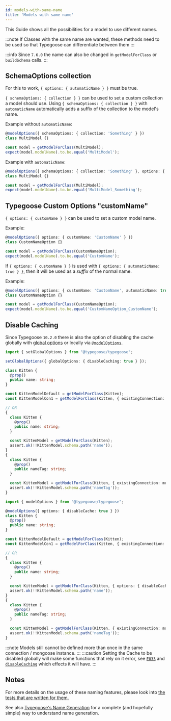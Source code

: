 ```yaml
---
id: models-with-same-name
title: 'Models with same name'
---
```


<!--MDX Import section-->


<!--END MDX Import section-->

This Guide shows all the possibilities for a model to use different names.

:::note
If Classes with the same name are wanted, these methods need to be used so that Typegoose can differentiate between them
:::

:::info
Since `7.6.0` the name can also be changed in `getModelForClass` or `buildSchema` calls.
:::

## SchemaOptions collection

For this to work, `{ options: { automaticName } }` must be true.

`{ schemaOptions: { collection } }` can be used to set a custom collection a model should use.
Using `{ schemaOptions: { collection } }` with `automaticName` automatically adds a suffix of the collection to the model's name.

Example without `automaticName`:

```ts
@modelOptions({ schemaOptions: { collection: 'Something' } })
class MultiModel {}

const model = getModelForClass(MultiModel);
expect(model.modelName).to.be.equal('MultiModel');
```

Example with `automaticName`:

```ts
@modelOptions({ schemaOptions: { collection: 'Something' }, options: { automaticName: true } })
class MultiModel {}

const model = getModelForClass(MultiModel);
expect(model.modelName).to.be.equal('MultiModel_Something');
```

## Typegoose Custom Options "customName"

`{ options: { customName } }` can be used to set a custom model name.

Example:

```ts
@modelOptions({ options: { customName: 'CustomName' } })
class CustomNameOption {}

const model = getModelForClass(CustomNameOption);
expect(model.modelName).to.be.equal('CustomName');
```

If `{ options: { customName } }` is used with `{ options: { automaticName: true } }`, then it will be used as a *suffix* of the normal name.

Example:

```ts
@modelOptions({ options: { customName: 'CustomName', automaticName: true } })
class CustomNameOption {}

const model = getModelForClass(CustomNameOption);
expect(model.modelName).to.be.equal('CustomNameOption_CustomName');
```

## Disable Caching

Since Typegoose `10.2.0` there is also the option of disabling the cache globally with [global options](../../api/functions/setGlobalOptions.md#disablecaching) or locally via [`@modelOptions`](../../api/decorators/modelOptions.md#disablecaching).

<Tabs groupId="caching-global-local">
  <TabItem value="global" label="Disable Cache globally">

```ts
import { setGlobalOptions } from "@typegoose/typegoose";

setGlobalOptions({ globalOptions: { disableCaching: true } });

class Kitten {
  @prop()
  public name: string;
}

const KittenModelDefault = getModelForClass(Kitten);
const KittenModelCon1 = getModelForClass(Kitten, { existingConnection: mongoose.createConnection() });

// OR
{
  class Kitten {
    @prop()
    public name: string;
  }

  const KittenModel = getModelForClass(Kitten);
  assert.ok(!!KittenModel.schema.path('name'));
}
{
  class Kitten {
    @prop()
    public nameTag: string;
  }

  const KittenModel = getModelForClass(Kitten, { existingConnection: mongoose.createConnection() }); // still requires being defined on a different connection / mongoose instance
  assert.ok(!!KittenModel.schema.path('nameTag'));
}
```

  </TabItem>
  <TabItem value="local" label="Disable Cache locally" default>

```ts
import { modelOptions } from "@typegoose/typegoose";

@modelOptions({ options: { disableCache: true } })
class Kitten {
  @prop()
  public name: string;
}

const KittenModelDefault = getModelForClass(Kitten);
const KittenModelCon1 = getModelForClass(Kitten, { existingConnection: mongoose.createConnection() });

// OR
{
  class Kitten {
    @prop()
    public name: string;
  }

  const KittenModel = getModelForClass(Kitten, { options: { disableCaching: true } });
  assert.ok(!!KittenModel.schema.path('name'));
}
{
  class Kitten {
    @prop()
    public nameTag: string;
  }

  const KittenModel = getModelForClass(Kitten, { existingConnection: mongoose.createConnection(), options: { disableCaching: true } }); // still requires being defined on a different connection / mongoose instance
  assert.ok(!!KittenModel.schema.path('nameTag'));
}
```

  </TabItem>
</Tabs>

:::note
Models still cannot be defined more than once in the same connection / mongoose instance.
:::
:::caution
Setting the Cache to be disabled globally will make some functions that rely on it error, see [`E033`](../error-warning-details.md#cache-disabled-e033) and [`disableCaching`](../../api/functions/setGlobalOptions.md#disablecaching) which effects it will have.
:::

## Notes

For more details on the usage of these naming features, please look into [the tests that are written for them.](https://github.com/typegoose/typegoose/blob/r6/master/test/tests/customName.test.ts)

See also [Typegoose's Name Generation](./name-generation.md) for a complete (and hopefully simple) way to understand name generation.
